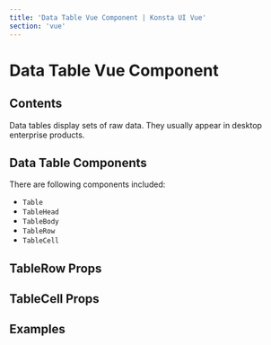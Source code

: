 ```yaml
---
title: 'Data Table Vue Component | Konsta UI Vue'
section: 'vue'
---
```



# Data Table Vue Component

## Contents

Data tables display sets of raw data. They usually appear in desktop enterprise products.

## Data Table Components

There are following components included:

- `Table`
- `TableHead`
- `TableBody`
- `TableRow`
- `TableCell`

## TableRow Props

<TableRowProps />

## TableCell Props

<TableCellProps />

## Examples

<DataTableExample />

